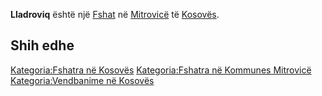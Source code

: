 {{Fshat në Kosovës
 | Emri                = Lladroviq
| sqi_N_name = Lladroviq
| sqi_N_FULL_NAME_RO = Lladroviq
| sqi_N_FULL_NAME_ND_RO = Lladroviq
| sqi_N_SORT_NAME_RG = LLADROVIQ
| sqi_N_FULL_NAME_RG = Lladroviq
| sqi_N_FULL_NAME_ND_RG = Lladroviq
| sqi_V_name = Ladroviq
| sqi_V_FULL_NAME_RO = Ladroviq
| sqi_V_FULL_NAME_ND_RO = Ladroviq
| sqi_V_SORT_NAME_RG = LADROVIQ
| sqi_V_FULL_NAME_RG = Ladroviq
| sqi_V_FULL_NAME_ND_RG = Ladroviq
| srp_N_name = Ladrović
| srp_N_FULL_NAME_RO = Ladrović
| srp_N_FULL_NAME_ND_RO = Ladrovic
| srp_N_SORT_NAME_RG = LADROVIC
| srp_N_FULL_NAME_RG = Ladrović
| srp_N_FULL_NAME_ND_RG = Ladrovic
| srp_NS_name = Ладровић
| srp_NS_FULL_NAME_RO = Ладровић
| srp_NS_FULL_NAME_ND_RO = Ладровић
| srp_NS_SORT_NAME_RG = ЛАДРОВИЋ
| srp_NS_FULL_NAME_RG = Ладровић
| srp_NS_FULL_NAME_ND_RG = Ладровић
| srp_VS_name = Ландровић
| srp_VS_FULL_NAME_RO = Ландровић
| srp_VS_FULL_NAME_ND_RO = Ландровић
| srp_VS_SORT_NAME_RG = ЛАНДРОВИЋ
| srp_VS_FULL_NAME_RG = Ландровић
| srp_VS_FULL_NAME_ND_RG = Ландровић

 | Emri (Rasa dhanore) = 
 | Figura              = 
 | Shteti              = Kosovo
 | Komuna              = Mitrovicë
 | Kodi postar         = 
 | Sipërfaqja          = 

 | Popullsia           = 

 | Regj. i popullsisë  = 
 | Dend. e popullsisë  = 
 | Faqja zyrtare       = 
 <!--- Koordinatat ----> 
 | Gjerësia            = 42.472222
 | Gjatësia            = 20.841667
 | Lartësia            = 
}}
'''Lladroviq''' është një [[Fshat]] në [[Mitrovicë]] të [[Kosovës]].

<!-- == Gjeografia == -->
<!-- == Historia == -->
<!-- == Demografia == -->
== Shih edhe ==
{{Komuna Mitrovicë}}
{{Kosovo-Administrata-Cung}}

[[Kategoria:Fshatra në Kosovës]]
[[Kategoria:Fshatra në Kommunes Mitrovicë]]
[[Kategoria:Vendbanime në Kosovës]]